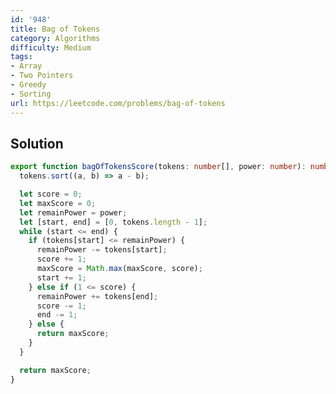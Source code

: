 ```yaml
---
id: '948'
title: Bag of Tokens
category: Algorithms
difficulty: Medium
tags:
- Array
- Two Pointers
- Greedy
- Sorting
url: https://leetcode.com/problems/bag-of-tokens
---
```


## Solution

```typescript filename="solution.ts" copy
export function bagOfTokensScore(tokens: number[], power: number): number {
  tokens.sort((a, b) => a - b);

  let score = 0;
  let maxScore = 0;
  let remainPower = power;
  let [start, end] = [0, tokens.length - 1];
  while (start <= end) {
    if (tokens[start] <= remainPower) {
      remainPower -= tokens[start];
      score += 1;
      maxScore = Math.max(maxScore, score);
      start += 1;
    } else if (1 <= score) {
      remainPower += tokens[end];
      score -= 1;
      end -= 1;
    } else {
      return maxScore;
    }
  }

  return maxScore;
}
```

